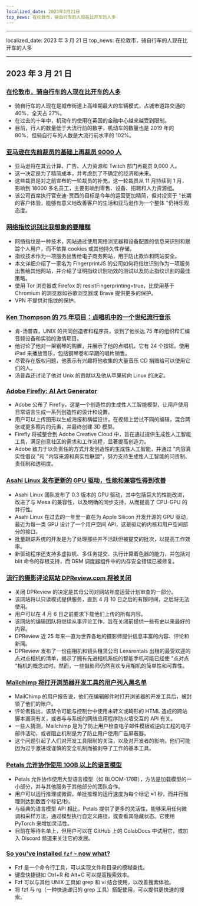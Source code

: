 ```yaml
---
localized_date: 2023年3月21日
top_news: 在伦敦市，骑自行车的人现在比开车的人多
---
```


---

localized_date: 2023 年 3 月 21 日
top_news: 在伦敦市，骑自行车的人现在比开车的人多

---



<CallToAction />

<Steps>

## 2023 年 3 月 21 日

### [在伦敦市，骑自行车的人现在比开车的人多](https://www.forbes.com/sites/carltonreid/2023/03/01/cyclists-now-outnumber-motorists-in-city-of-london/?ref=hackernewsgpt.com)

- 骑自行车的人现在是城市街道上高峰期最大的车辆模式，占城市道路交通的 40%，全天占 27%。
- 在过去的十年中，机动车的使用在英国的金融中心越来越受到限制。
- 目前，行人的数量低于大流行前的数字，机动车的数量也是 2019 年的 80%，但骑自行车的人数是大流行前水平的 102%。

### [亚马逊在先前裁员的基础上再裁员 9000 人](https://www.cnbc.com/2023/03/20/amazon-layoffs-company-to-cut-off-9000-more-workers.html?ref=hackernewsgpt.com)

- 亚马逊将在其云计算、广告、人力资源和 Twitch 部门再裁员 9,000 人。
- 这一决定是为了精简成本，并考虑到了不确定的经济和未来。
- 这些裁员是对之前宣布的一轮裁员的补充，这一轮裁员从 11 月持续到 1 月，影响到 18000 多名员工，主要影响到零售、设备、招聘和人力资源组。
- 该公司首席执行官安迪-贾西的目标是今年的运营更加精简，但对投资于 "长期的客户体验，能够有意义地改善客户的生活和亚马逊作为一个整体 "仍持乐观态度。

### [网络指纹识别比我想象的要糟糕](https://www.bitestring.com/posts/2023-03-19-web-fingerprinting-is-worse-than-I-thought.html?ref=hackernewsgpt.com)

- 网络指纹是一种技术，网站通过使用网络浏览器和设备配置的信息来识别和跟踪个人用户，而不依靠 cookies 或其他持久性存储。
- 指纹技术作为一项服务出售给电子商务网站，用于防止欺诈和网站安全。
- 本文详细介绍了一家名为 FingerprintJS 的公司如何将指纹识别作为一项服务出售给其他网站，并介绍了证明指纹识别功效的测试以及防止指纹识别的最佳策略。
- 使用 Tor 浏览器或 Firefox 的 resistFingerprinting=true，比使用基于 Chromium 的浏览器如谷歌浏览器或 Brave 提供更多的保护。
- VPN 不提供对指纹的保护。

### [Ken Thompson 的 75 年项目：点唱机中的一个世纪流行音乐](https://www.youtube.com/watch?v=kaandEt_pKw&ref=hackernewsgpt.com)

- 肯-汤普森，UNIX 的共同创造者和程序员，谈到了他长达 75 年的组织和汇编音频设备和实验的激情项目。
- 他讨论了他对一架钢琴的购置，并展示了他的点唱机，它有 24 个按钮，使用 iPad 来播放音乐，包括钢琴卷和早期的唱片销售。
- 尽管存在版权问题，他表示有兴趣将他收集的大量音乐 CD 捐赠给可以使用它们的人。
- 汤普森还讨论了他对 Unix 的贡献以及他从苹果转向 Linux 的决定。

### [Adobe Firefly: AI Art Generator](https://www.adobe.com/sensei/generative-ai/firefly.html?ref=hackernewsgpt.com)

- Adobe 公布了 Firefly，这是一个创造性的生成性人工智能模型，让用户使用日常语言生成一系列创造性的设计和设置。
- 用户可以上传图形以生成海报和横幅设计，在视频上尝试不同的编辑，混合两张或更多照片的元素，并最终创建 3D 模型。
- Firefly 将被整合到 Adobe Creative Cloud 中，旨在通过提供生成性人工智能工具，满足创意社区的需求和工作流程，显著提高创造力。
- Adobe 致力于以负责任的方式开发创造性的生成性人工智能，并通过 "内容真实性倡议 "和 "内容来源和真实性联盟"，努力支持生成性人工智能的问责制、责任制和透明度。

### [Asahi Linux 发布更新的 GPU 驱动，性能和兼容性得到改善](https://asahilinux.org/2023/03/road-to-vulkan/?ref=hackernewsgpt.com)

- Asahi Linux 团队发布了 0.3 版本的 GPU 驱动，其中包括巨大的性能改进，改进了与 Mesa 的兼容性，以及明确的同步支持，从而提高了 CPU-GPU 的并行性。
- Asahi Linux 在过去的一年里一直在为 Apple Silicon 开发开源的 GPU 驱动，最近为每一类 GPU 设计了一个用户空间 API，这是驱动的内核和用户空间部分的接口。
- 批量跟踪系统的开发是为了处理那些并不活跃但被提交的批次，以提高工作效率。
- 新驱动程序还支持多虚拟机、多任务提交、执行计算着色器的能力，并包括对 blit 命令的存根支持，而 DRM 调度器组件中的内存安全错误已被修复。

### [流行的摄影评论网站 DPReview.com 将被关闭](https://www.dpreview.com/news/5901145460/dpreview-com-to-close?ref=hackernewsgpt.com)

- 关闭 DPReview 的决定是其母公司对网站年度运营计划审查的一部分。
- 该网站将以只读模式提供服务，直到 4 月 10 日之后的有限时间，之后将无法使用。
- 用户可以在 4 月 6 日之前要求下载他们上传的所有内容。
- 该网站的编辑团队将继续从事评论工作，旨在关闭前提供一些有史以来最好的内容。
- DPReview 近 25 年来一直为世界各地的摄影师提供信息丰富的内容、评论和新闻。
- DPReview 发布了一份由相机和镜头租赁公司 Lensrentals 出租的最受欢迎的点对点相机的清单，揭示了拥有先进相机系统的智能手机可能已经使 "点对点 "相机的概念过时。然而，一些摄影师仍然喜欢专用相机的简单性和可靠性。

### [Mailchimp 将打开浏览器开发工具的用户列入黑名单](http://news.ycombinator.com/item?id=35235732&ref=hackernewsgpt.com)

- MailChimp 的用户报告说，他们在编辑邮件时打开浏览器的开发工具后，被封锁了他们的账户。
- 评论者指出，该禁令可能与控制台中使用未转义或畸形的 HTML 造成的跨站脚本漏洞有关，或者与与系统的网络应用程序防火墙交互的 API 有关。
- 一些人猜测，Mailchimp 是为了防止用户检查电子邮件模板或逆向工程的电子邮件活动，或者阻止机制是为了防止用户使用广告屏蔽器。
- 这个问题引起了人们对开发工具限制的关注，以及对开发者的影响，他们可能因为过于激进或谨慎的安全机制而被剥夺了工作的基本工具。

### [Petals 允许协作使用 100B 以上的语言模型](https://petals.ml/?ref=hackernewsgpt.com)

- Petals 允许协作使用大型语言模型（如 BLOOM-176B），方法是加载模型的一小部分，并与其他服务于其他部分的团队合作。
- 用户可以运行推理或微调，单批推理的运行速度为每个标记 ≈1 秒，而并行推理则达到数百个标记/秒。
- 与经典的语言模型 API 相比，Petals 提供了更多的灵活性，能够采用任何微调和采样方法，通过模型执行自定义路径，或查看其隐藏状态。它使用 PyTorch 来增加灵活性。
- 目前在等待名单上，但用户可以在 GitHub 上的 ColabDocs 中试用它，或加入 Discord 频道来关注它的发展。

### [So you've installed `fzf` - now what?](https://andrew-quinn.me/fzf/?ref=hackernewsgpt.com)

- Fzf 是一个命令行工具，可以实现文件和目录的模糊查找。
- 键盘快捷键如 Ctrl+R 和 Alt+C 可以提高搜索效率。
- Fzf 可以与其他 UNIX 工具如 grep 和 vi 结合使用，以改善搜索体验。
- 将 fzf 与 rg（一种快速递归的 grep 工具）搭配使用，可以提供更快速的搜索。

</Steps>
